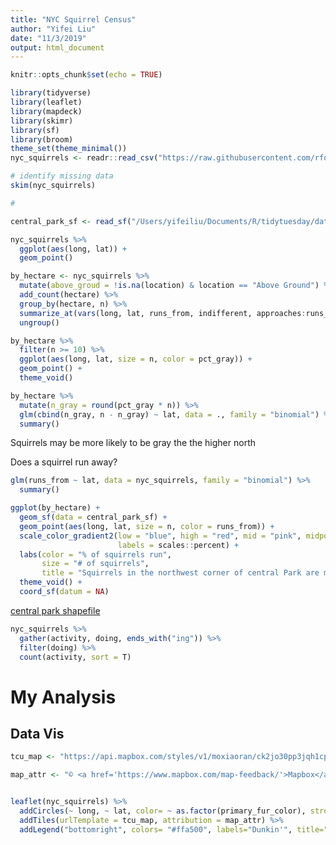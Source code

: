 ```yaml
---
title: "NYC Squirrel Census"
author: "Yifei Liu"
date: "11/3/2019"
output: html_document
---
```


```r
knitr::opts_chunk$set(echo = TRUE)
```

```r
library(tidyverse)
library(leaflet)
library(mapdeck)
library(skimr)
library(sf)
library(broom)
theme_set(theme_minimal())
nyc_squirrels <- readr::read_csv("https://raw.githubusercontent.com/rfordatascience/tidytuesday/master/data/2019/2019-10-29/nyc_squirrels.csv")

# identify missing data
skim(nyc_squirrels)

# 

central_park_sf <- read_sf("/Users/yifeiliu/Documents/R/tidytuesday/data/2019_10_29/CentralAndProspectParks/")

```



```r
nyc_squirrels %>%
  ggplot(aes(long, lat)) +
  geom_point()

by_hectare <- nyc_squirrels %>%
  mutate(above_groud = !is.na(location) & location == "Above Ground") %>%
  add_count(hectare) %>%
  group_by(hectare, n) %>%
  summarize_at(vars(long, lat, runs_from, indifferent, approaches:runs_from, ends_with("ing"), above_groud),mean) %>%
  ungroup()

```



```r

by_hectare %>%
  filter(n >= 10) %>%
  ggplot(aes(long, lat, size = n, color = pct_gray)) +
  geom_point() +
  theme_void()

by_hectare %>%
  mutate(n_gray = round(pct_gray * n)) %>%
  glm(cbind(n_gray, n - n_gray) ~ lat, data = ., family = "binomial") %>%
  summary()
```


Squirrels may be more likely to be gray the the higher north 


Does a squirrel run away?

```r
glm(runs_from ~ lat, data = nyc_squirrels, family = "binomial") %>%
  summary()

ggplot(by_hectare) +
  geom_sf(data = central_park_sf) +
  geom_point(aes(long, lat, size = n, color = runs_from)) +
  scale_color_gradient2(low = "blue", high = "red", mid = "pink", midpoint = 0.3,
                        labels = scales::percent) +
  labs(color = "% of squirrels run",
       size = "# of squirrels",
       title = "Squirrels in the northwest corner of central Park are more likely to run away") +
  theme_void() +
  coord_sf(datum = NA)

```

[central park shapefile](https://www.dropbox.com/s/aqefleiou923wxl/CentralAndProspectParks.zip)


```r

nyc_squirrels %>%
  gather(activity, doing, ends_with("ing")) %>%
  filter(doing) %>%
  count(activity, sort = T)

```








# My Analysis


## Data Vis

```r

tcu_map <- "https://api.mapbox.com/styles/v1/moxiaoran/ck2jo30pp3jqh1cp38xnycmcy/tiles/256/{z}/{x}/{y}@2x?access_token=pk.eyJ1IjoibW94aWFvcmFuIiwiYSI6ImNqbTZnaHNpdTBrbmMzcG4zMm41MXJrdG4ifQ.W1NeRKi-D3W9EeVB7hh05w"

map_attr <- "© <a href='https://www.mapbox.com/map-feedback/'>Mapbox</a> North Star © <a href='https://www.yifeiliutemple.com'>Yifei Liu</a>"


leaflet(nyc_squirrels) %>%
  addCircles(~ long, ~ lat, color= ~ as.factor(primary_fur_color), stroke = TRUE, fillOpacity = 0.8) %>%
  addTiles(urlTemplate = tcu_map, attribution = map_attr) %>%
  addLegend("bottomright", colors= "#ffa500", labels="Dunkin'", title="Primary fur color")

```







